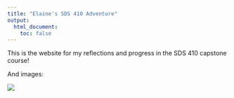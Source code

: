 ```yaml
---
title: "Elaine's SDS 410 Adventure"
output:
  html_document:
    toc: false
---
```


This is the website for my reflections and progress in the SDS 410 capstone course! 

And images:

![](https://media.giphy.com/media/nRbFz28iIbDKo/giphy.gif)



